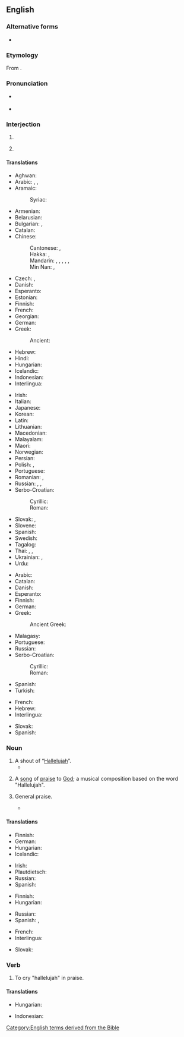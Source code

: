 ==English==

===Alternative forms===
* {{alter|en|halleluia|halleluiah|halleluja|alleluia}}

===Etymology===
From {{bor|en|he|הַלְלוּיָהּ||tr=hal'luyáh|Praise {{l|en|Yah}}|sc=Hebr}}.

===Pronunciation===
* {{a|GenAm|RP}} {{IPA|en|/ˌhælɪˈl(j)uːjə/}}
* {{audio|en|En-us-hallelujah.ogg|Audio (US)}}

===Interjection===
{{en-interj}}

# {{ngd|An [[exclamation]] used in songs of praise or thanksgiving to God.}}
# {{lb|en|by extension}} {{ngd|A general expression of gratitude or adoration.}}
#: {{ux|en|'''Hallelujah!''' It’s finally the weekend!}}

====Translations====
{{trans-top|exclamation to praise God}}
* Aghwan: {{t|xag|𐔰𐔾𐔶𐔾𐕒𐕡𐔺𐔰}}
* Arabic: {{t|ar|هَلِّلُويَا}} {{i|Christian}}, {{t|ar|هَلُولِيَا}}, {{t|ar|ٱلْحَمْدُ لِلَّٰه}} {{i|general}}
* Aramaic:
*: Syriac: {{t|syc|ܗܲܠܹܠܘܼܝܵܐ|tr=hallēlūyā}}
* Armenian: {{t+|hy|ալելուիա|sc=Armn}}
* Belarusian: {{t|be|алілу́я}}
* Bulgarian: {{t|bg|алелу́я}}, {{t+|bg|алилу́я}}
* Catalan: {{t+|ca|al·leluia}}
* Chinese:
*: Cantonese: {{t|yue|哈利路亞|sc=Hani}}, {{t|yue|哈利路亚|tr=haa1 lei1 lu1 jaa4, haa1 li1 lu1 jaa4|sc=Hani}}
*: Hakka: {{t|hak|哈利路亞|sc=Hani}}, {{t|hak|哈利路亚|tr=hâ-li-lu-yá|sc=Hani}}
*: Mandarin: {{t+|cmn|哈利路亞|sc=Hani}}, {{t+|cmn|哈利路亚|tr=hālìlùyà|sc=Hani}}, {{t|cmn|阿利路亞|sc=Hani}}, {{t|cmn|阿利路亚|tr=ālìlùyà|sc=Hani}}, {{t|cmn|阿肋路亞|sc=Hani}}, {{t|cmn|阿肋路亚|tr=ālèlùyà|sc=Hani}} {{qualifier|Catholic}}
*: Min Nan: {{t|nan|a-lī-lū-iâ}}, {{t|nan|ha-lé-lú-iah}}
* Czech: {{t|cs|aleluja}}, {{t|cs|halejuja}}
* Danish: {{t|da|halleluja}}
* Esperanto: {{t+|eo|haleluja}}
* Estonian: {{t+|et|halleluuja}}
* Finnish: {{t+|fi|halleluja}}
* French: {{t+|fr|alléluia}}
* Georgian: {{t|ka|ალილუია}}
* German: {{t+|de|halleluja}}
* Greek: {{t+|el|αλληλούια}}
*: Ancient: {{t|grc|ἀλληλούϊα}}
* Hebrew: {{t+|he|הַלְּלוּיָהּ|tr=hallelúyah|sc=Hebr}}
* Hindi: {{t|hi|हलिलुय|sc=Deva}}
* Hungarian: {{t|hu|alleluja}}
* Icelandic: {{t|is|hallelúja}}
* Indonesian: {{t+|id|haleluya}}
* Interlingua: {{t|ia|alleluia}}
{{trans-mid}}
* Irish: {{t|ga|aililiú}}
* Italian: {{t+|it|alleluia}}
* Japanese: {{t|ja|ハレルヤ|tr=hareruya|sc=Jpan}}
* Korean: {{t|ko|할렐루야}}
* Latin: {{t|la|allelūia}}
* Lithuanian: {{t|lt|aleliùja}}
* Macedonian: {{t|mk|алелу̀ја}}
* Malayalam: {{t|ml|ഹല്ലേലൂയ}}
* Maori: {{t|mi|hareruia}}
* Norwegian: {{t|no|halleluja}}
* Persian: {{t|fa|هلویا|tr=haleluyâ|sc=fa-Arab}}
* Polish: {{t+|pl|alleluja}}, {{t+|pl|hosanna}}
* Portuguese: {{t+|pt|aleluia}}
* Romanian: {{t+|ro|aliluia}} {{q|used by the Orthodox Church}}, {{t+|ro|aleluia}} {{q|used by Catholics and Protestants}}
* Russian: {{t+|ru|аллилу́йя}}, {{t+|ru|сла́ва бо́гу|sc=Cyrl}}, {{t+|ru|ура́|sc=Cyrl}}
* Serbo-Croatian:
*: Cyrillic: {{t|sh|алелуја}}
*: Roman: {{t+|sh|aleluja}}
* Slovak: {{t+|sk|aleluja}}, {{t|sk|halejuja}}
* Slovene: {{t|sl|aleluja}}
* Spanish: {{t+|es|aleluya|f}}
* Swedish: {{t+|sv|halleluja}}
* Tagalog: {{t|tl|aleluya}}
* Thai: {{t|th|อัลเลลูยา|tr=an-lee-luu-yaa}}, {{t|th|อาเลลูยา|tr=aa-lee-luu-yaa}}, {{t|th|ฮาเลลูยา|tr=haa-lee-luu-yaa}}
* Ukrainian: {{t|uk|алілу́я}}, {{t+|uk|алилу́я}}
* Urdu: {{t|ur|ہللی|tr=haliluy|sc=ur-Arab}}
{{trans-bottom}}

{{trans-top|general exclamation of gratitude}}
* Arabic: {{t|ar|ٱلْحَمْدُ لِلَّٰه}}
* Catalan: {{t+|ca|al·leluia}}
* Danish: {{t|da|gudskelov}}
* Esperanto: {{t+|eo|haleluja}}
* Finnish: {{t+|fi|halleluja}}
* German: {{t+|de|Gott sei Dank}}
* Greek: {{t+|el|αλληλούια}}
*: Ancient Greek: {{t|grc|ἀλληλούϊα}}
{{trans-mid}}
* Malagasy: {{t+|mg|aleloia}}
* Portuguese: {{t+|pt|aleluia}}
* Russian: {{t+|ru|сла́ва бо́гу}}
* Serbo-Croatian:
*: Cyrillic: {{t|sh|алелуја}}
*: Roman: {{t+|sh|aleluja}}
* Spanish: {{t+|es|aleluya|f}}
* Turkish: {{t|tr|Allah'a çok şükür}}
{{trans-bottom}}

{{checktrans-top}}
* French: {{t+check|fr|alléluia}}
* Hebrew: {{t+check|he|הַלְּלוּיָהּ|tr=hallelúyah|sc=Hebr}}
* Interlingua: {{t-check|ia|alleluia}}
{{trans-mid}}
* Slovak: {{t+check|sk|aleluja}}
* Spanish: {{t+check|es|aleluya|f}}
{{trans-bottom}}

===Noun===
{{examples|sense=song|
* {{w|Messiah_Part_II#44|Hallelujah Chorus}} in Handel's ''{{w|Messiah}}''
* ''{{w|Hallelujah (Leonard Cohen song)|Hallelujah}}'' by Leonard Cohen
}}
{{en-noun}}

# A shout of “[[#Interjection|Hallelujah]]”.
#* {{RQ:Milton Paradise Lost|book=VII|page=205|lines=633–634|passage=So ſung they, and the Empyrean rung, / With '''''Halleluiahs''''': Thus was Sabbath kept.}}
# {{lb|en|music}} A [[song]] of [[praise]] to [[God]]; a musical composition based on the word "Hallelujah".
# {{lb|en|in the plural}} General praise.
#* {{RQ:Douglass Bondage|page=441|passage=Who so stolid and selfish, that would not give his voice to  swell the '''hallelujahs''' of a nation’s jubilee, when the chains of servitude had been torn from his limbs?}}

====Translations====
{{trans-top|shout of Hallelujah}}
* Finnish: {{t+|fi|halleluja}}
* German: {{t+|de|Halleluja|n}}
* Hungarian: {{t|hu|alleluja}}
* Icelandic: {{t|is|hallelúja|n}}
{{trans-mid}}
* Irish: {{t|ga|aililiú|m}}
* Plautdietsch: {{t|pdt|Haleluja|m}}
* Russian: {{t+|ru|аллилу́йя|f|sc=Cyrl}}
* Spanish: {{t+|es|aleluya|m}}
{{trans-bottom}}

{{trans-top|general praise}}
* Finnish: {{t+|fi|ylistys}}
* Hungarian: {{t|hu|alleluja}}
{{trans-mid}}
* Russian: {{t+|ru|аллилу́йя|f|sc=Cyrl}}
* Spanish: {{t+|es|felicitación|f}}, {{t+|es|congratulación|f}}
{{trans-bottom}}

{{checktrans-top}}
* French: {{t+check|fr|alléluia}}
* Interlingua: {{t-check|ia|alleluia}}
{{trans-mid}}
* Slovak: {{t+check|sk|aleluja}}
{{trans-bottom}}

===Verb===
{{en-verb}}

# {{lb|en|intransitive}} To cry "hallelujah" in praise.

====Translations====
{{trans-top|to cry "Hallelujah"}}
* Hungarian: {{t|hu|allelujázik}}
{{trans-mid}}
* Indonesian: {{t|id|berhaleluya}}
{{trans-bottom}}

[[Category:English terms derived from the Bible]]